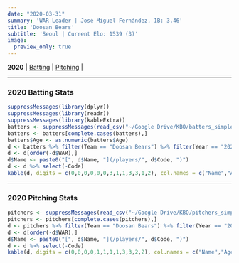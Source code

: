 ```yaml
---
date: "2020-03-31"
summary: 'WAR Leader | José Miguel Fernández, 1B: 3.46'
title: 'Doosan Bears'
subtitle: 'Seoul | Current Elo: 1539 (3)'
image:
  preview_only: true
---
```

**2020** | [Batting](#batting) | [Pitching](#pitching) | 
 
***
### 2020 Batting Stats {#batting}
```r
suppressMessages(library(dplyr))
suppressMessages(library(readr))
suppressMessages(library(kableExtra))
batters <- suppressMessages(read_csv("~/Google Drive/KBO/batters_simple.csv", col_types = cols(.default = "?", Year = "c", Age = "c")))
batters <- batters[complete.cases(batters),]
batters$Age <- as.numeric(batters$Age)
d <- batters %>% filter(Team == "Doosan Bears") %>% filter(Year == "2020") %>% select(-Team, -Year, -KName, -Url)
d <- d[order(-d$WAR),]
d$Name <- paste0("[", d$Name, "](/players/", d$Code, ")")
d <- d %>% select(-Code)
kable(d, digits = c(0,0,0,0,0,0,3,1,1,3,3,1,2), col.names = c("Name","Age","Pos","G","PA","HR","OPS","BB%","SO%","ISO","BABIP","wRC+","WAR")) %>% kable_styling(bootstrap_options = c("striped", "hover"), fixed_thead = T) %>%column_spec(1, bold = T, border_right = F)
```
***
### 2020 Pitching Stats {#pitching}
```r
pitchers <- suppressMessages(read_csv("~/Google Drive/KBO/pitchers_simple.csv", col_types = cols(.default = "?", Year = "c", Age = "c")))
pitchers <- pitchers[complete.cases(pitchers),]
d <- pitchers %>% filter(Team == "Doosan Bears") %>% filter(Year == "2020") %>% select(-Team, -Year, -KName, -Position, -Url)
d <- d[order(-d$WAR),]
d$Name <- paste0("[", d$Name, "](/players/", d$Code, ")")
d <- d %>% select(-Code)
kable(d, digits = c(0,0,0,0,1,1,1,1,3,3,2,2), col.names = c("Name","Age","G","GS","IP","K/9","BB/9","HR/9","BABIP","ERA","FIP","WAR")) %>% kable_styling(bootstrap_options = c("striped", "hover"), fixed_thead = T) %>% column_spec(1, bold = T, border_right = F)
```

